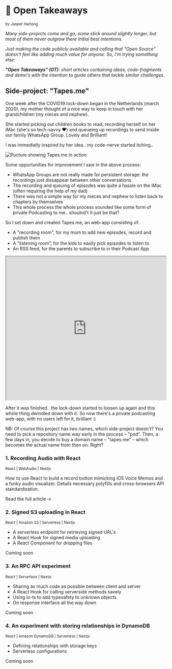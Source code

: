 
<DocsLayout>

# 📓 Open Takeaways
<sub>by Jasper Hartong</sub>

_Many side-projects come and go, some stick around slightly longer, but most of them never outgrow there initial best intentions._

_Just making the code publicly available and calling that "Open Source" doesn't feel like adding much value for anyone. So, I'm trying something else:_

_**"Open Takeaways" (OT)**: short articles containing ideas, code-fragments and demo's with the intention to guide others that tackle similar challenges._

## Side-project: "Tapes.me"

<ReadMore moreText="Continue the backstory..." lessText="Hide backstory">

One week after the COVID19 lock-down began in the Netherlands (march 2020), my mother thought of a nice way to keep in touch with her grandchildren (my nieces and nephew).

She started picking out children books to read, recording herself on her iMac (she's so tech-savvy ❤️) and queueing up recordings to send inside our family WhatsApp Group. Lovely and Brilliant!

I was immediatly inspired by her idea.. my code-nerve started itching..

<img src="/docs-images/tapes.me.png" alt="Pucture showing Tapes.me in action" />

Some opportunities for improvement I saw in the above process:

* WhatsApp Groups are not really made for persistent storage: the recordings just dissappear between other conversations
* The recording and queuing of episodes was quite a hassle on the iMac (often requiring the help of my dad)
* There was not a simple way for my nieces and nephew to listen back to chapters by themselves
* This whole process the whole process sounded like some form of private Podcasting to me.. shoulnd't it just be that?

So I set down and created Tapes.me, an web-app consisting of:

* A "recording room", for my mom to add new episodes, record and publish them
* A "listening room", for the kids to easily pick episodes to listen to
* An RSS feed, for the parents to subscribe to in their Podcast App

<iframe style={{border: "1px solid rgba(0, 0, 0, 0.1)"}} width="100%" height="450" src="https://www.figma.com/embed?embed_host=share&url=https%3A%2F%2Fwww.figma.com%2Ffile%2FBzPr8Tl76pXgeCN5ptI5oa%2FTapes.me-opnemen%3Fnode-id%3D0%253A1&chrome=DOCUMENTATION" allowfullscreen></iframe>

After it was finished.. the lock-down started to loosen up again and this whole thing dwindled down with it. So now there's a private podcasting web-app, with no users left for it, brilliant :)

NB: Of course this project has two names, which side-project doesn't? You need to pick a repository name way early in the process – "pod". Then, a few days in, you decide to buy a domain name – "tapes.me" – which becomes the actual name from then on. Right?

</ReadMore>

<div style={{padding: 16}}/>



### 1. Recording Audio with React

<sub>React | WebAudio | Nextjs</sub>

How to use React to build a record button mimicking iOS Voice Memos and a funky audio visualizer. Details necessary polyfills and cross-browsers API standardization.

<Link href={"/docs/recording-audio"} as={"/docs/recording-audio"}>Read the full article →</Link>

<div className="docs-later">

### 2. Signed S3 uploading in React

<sub>React | Amazon S3 | Serverless | Nextjs</sub>  

* A serverless endpoint for retrieving signed URL's
* A React Hook for signed media uploading
* A React Component for dropping files

<a>Coming soon</a>

### 3. An RPC API experiment

<sub>React | Serverless | Nextjs</sub>  

* Sharing as much code as possible between client and server
* A React Hook for calling serverside methods savely
* Using io-ts to add typesafety to unknown objects
* On response interface all the way down

<a>Coming soon</a>

### 4. An experiment with storing relationships in DynamoDB

<sub>React | Amazon DynamoDB | Serverless | Nextjs</sub>

* Defining relationships with storage keys
* Serverless configurations

<a>Coming soon</a>

</div>

</DocsLayout>

<!-- 
Other possible topics:

* DirectusDB backend
* Certain Nextjs features (back then experimental revalidation)
* Doka.js
* Podcast feed with jstoxml
* Using MDX for documentation (nice and meta) 
 -->